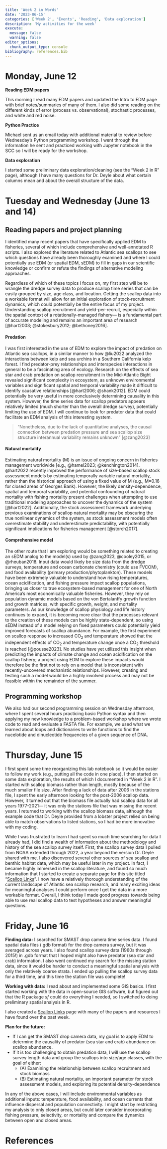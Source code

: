 ```yaml
---
title: 'Week 2 in Words'
date: '2023-06-15'
categories: ['Week 2', 'Events', 'Reading', 'Data exploration']
description: 'My activities for the week'
execute: 
  message: false
  warning: false
editor_options: 
  chunk_output_type: console
bibliography: references.bib
---
```


# Monday, June 12

**Reading EDM papers**

This morning I read many EDM papers and updated the Intro to EDM page with brief notes/summaries of many of them. I also did some reading on the different kinds of error (process vs. observational), stochastic processes, and white and red noise.

**Python Practice**

Michael sent us an email today with additional material to review before Wednesday's Python programming workshop. I went through the information he sent and practiced working with Jupyter notebook in the SCC so I will be ready for the workshop.

**Data exploration**

I started some preliminary data exploration/cleaning (see the "Week 2 in R" page), although I have many questions for Dr. Deyle about what certain columns mean and about the overall structure of the data.

# Tuesday and Wednesday (June 13 and 14)

## Reading papers and project planning

I identified many recent papers that have specifically applied EDM to fisheries, several of which include comprehensive and well-annotated R scripts. I also explored the literature related to Atlantic sea scallops to see which questions have already been thoroughly examined and where I could potentially use EDM (or spatial EDM, sEDM) to fill in gaps in our scientific knowledge or confirm or refute the findings of alternative modeling approaches.

Regardless of which of these topics I focus on, my first step will be to wrangle the dredge survey data to produce scallop time series that can be easily grouped by size, age class, and location. Getting the scallop data into a workable format will allow for an initial exploration of stock-recruitment dynamics, which could potentially be the entire focus of my project. Understanding scallop recruitment and yield-per-recruit, especially within the spatial context of a rotationally-managed fishery--- is a fundamental part of accurate modeling and remains an important area of research [@hart2003; @stokesbury2012; @bethoney2016].

#### Predation

I was first interested in the use of EDM to explore the impact of predation on Atlantic sea scallops, in a similar manner to how @liu2022 analyzed the interactions between kelp and sea urchins in a Southern California kelp forest. I find predator-prey relationships and interspecies interactions in general to be a fascinating area of ecology. Research on the effects of sea star and crab predation on scallop recruitment in the Mid-Atlantic Bight revealed significant complexity in ecosystem, as unknown environmental variables and significant spatial and temporal variability made it difficult to identify causative relationships [@hart2006; @shank2012]. EDM could potentially be very useful in more conclusively determining causality in this system. However, the time series data for scallop predators appears relatively limited (much shorter than the overall dredge survey), potentially limiting the use of EDM. I will continue to look for predator data that could facilitate an EDM analysis of this interesting system.

> "Nonetheless, due to the lack of quantitative analyses, the causal connection between predation pressure and sea scallop size structure interannual variability remains unknown" [@zang2023]

#### Natural mortality

Estimating natural mortality (M) is an issue of ongoing concern in fisheries management worldwide [e.g., @hamel2023; @kenchington2014]. @hart2022 recently improved the performance of size-based scallop stock assessment models by estimating temporally variable natural mortality, rather than the historical approach of using a fixed value of M (e.g., M=0.16 for closed areas of Georges Bank). However, the likely density-dependence, spatial and temporal variability, and potential confounding of natural mortality with fishing mortality present challenges when attempting to use traditional modeling approaches to uncover the dynamics of the system [@hart2022]. Additionally, the stock assessment framework underlying previous examinations of scallop natural mortality may be obscuring the true nonlinear dynamics of the system, as stock assessment models often overestimate stability and underestimate predictability, with potentially significant implications for fisheries management [@storch2017].

#### Comprehensive model

The other route that I am exploring would be something related to creating an sEDM analog to the model(s) used by @zang2023, @cooley2015, or @rheuban2018. Input data would likely be size data from the dredge surveys, temperature and ocean carbonate chemistry (could use FVCOM), and food availability (primary production/phytoplankton). These models have been extremely valuable to understand how rising temperatures, ocean acidification, and fishing pressure impact scallop populations, bringing us closer to true ecosystem-based management for one of North America's most economically valuable fisheries. However, they rely on population dynamic models based on the von Bertalanffy growth function and growth matrices, with specific growth, weight, and mortality parameters. As our knowledge of scallop physiology and life history continues to expand, it is becoming more clear that the processes relevant to the creation of these models can be highly state-dependent, so using sEDM instead of a model relying on fixed parameters could potentially yield improved forecasts of scallop abundance. For example, the first experiment on scallop response to increased CO~2~ and temperature showed that the independent effects of CO~2~ and temperature change once a CO~2~ threshold is reached [@pousse2023]. No studies have yet utilized this insight when predicting the impacts of climate change and ocean acidification on the scallop fishery; a project using EDM to explore these impacts would therefore be the first not to rely on a model that is inconsistent with recently-uncovered mechanistic relationships. However, creating and testing such a model would be a highly involved process and may not be feasible within the remainder of the summer.

## Programming workshop

We also had our second programming session on Wednesday afternoon, where I spent several hours practicing basic Python syntax and then applying my new knowledge to a problem-based workshop where we wrote code to read and evaluate a FASTA file. For example, we used what we learned about loops and dictionaries to write functions to find the nucelotide and dinucleotide frequencies of a given sequence of DNA.

# Thursday, June 15

I first spent some time reorganizing this lab notebook so it would be easier to follow my work (e.g., putting all the code in one place). I then started on some data exploration, the results of which I documented in "Week 2 in R". I started with scallop biomass rather than length, mostly because of the much smaller file size. After finding a lack of data after 2006 in the stations file, I spent the early afternoon looking for the post-2006 scallop data. However, it turned out that the biomass file actually had scallop data for all years 1977-2021--- it was only the stations file that was missing the recent years. I returned to working with the scallop biomass data, although the example code that Dr. Deyle provided from a lobster project relied on being able to match observations to listed stations, so I had be more innovative with my coding.

While I was frustrated to learn I had spent so much time searching for data I already had, I did find a wealth of information about the methodology and history of the sea scallop survey itself. First, the scallop survey data I pulled from NOAA extended through 2022, a year beyond the version Dr. Deyle shared with me. I also discovered several other sources of sea scallop and benthic habitat data, which may be useful later in my project. In fact, I became highly immersed in the scallop literature, and found so much information that I started to create a separate page for this site titled "[Scallop Links](https://rmk118.github.io/lab_notebook/Resources/ScallopResources.html)". I now have a relatively thorough understanding of the current landscape of Atlantic sea scallop research, and many exciting ideas for meaningful analyses I could perform once I get the data in a more workable format. Overall, I think today I made good progress towards being able to use real scallop data to test hypotheses and answer meaningful questions.

# Friday, June 16

**Finding data:** I searched for SMAST drop camera time series data. I found spatial data files (.gdb format) for the drop camera survey, but it was averaged across years. I also found scallop survey data (1960s through 2015!) in .gdb format that I hoped might also have predator (sea star and crab) information. I also went continued my search for the missing station data, since it would be harder to conduct a meaningful spatial analysis with only the relatively coarse strata. I ended up pulling the scallop survey data for a third time, and this time the station file was complete!

**Working with data:** I read about and implemented some GIS basics. I first started working with the data in open-source GIS software, but figured out that the R package *sf* could do everything I needed, so I switched to doing preliminary spatial analysis in R.

I also created a [Scallop Links](https://rmk118.github.io/lab_notebook/Resources/ScallopResources.html) page with many of the papers and resources I have found over the past week.

**Plan for the future:**

-   If I can get the SMAST drop camera data, my goal is to apply EDM to determine the causality of predator (sea star and crab) abundance on scallop abundance.
-   If it is too challenging to obtain predation data, I will use the scallop survey length data and group the scallops into size/age classes, with the goal of either:
    -   \(A\) Examining the relationship between scallop recruitment and stock biomass
    -   \(B\) Estimating natural mortality, an important parameter for stock assessment models, and exploring its potential density-dependence

In any of the above cases, I will include environmental variables as additional inputs: temperature, food availability, and ocean currents that influence dispersal and population connectivity. I might start by restricting my analysis to only closed areas, but could later consider incorporating fishing pressure, selectivity, or mortality and compare the dynamics between open and closed areas.

# References
